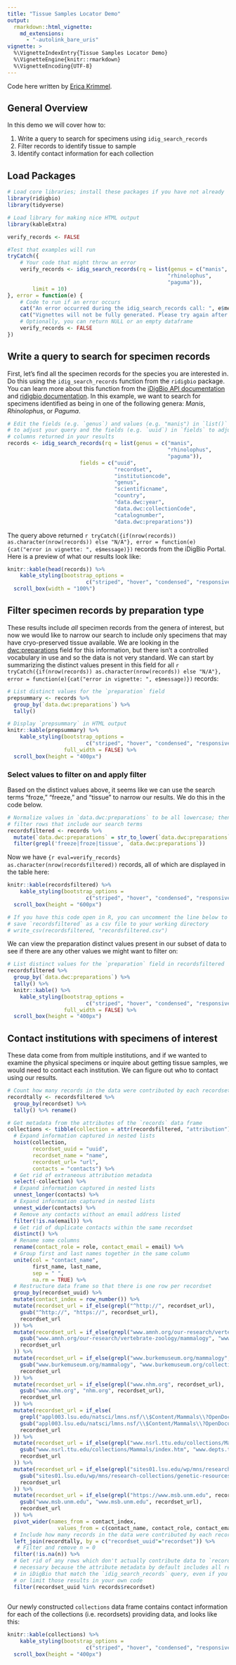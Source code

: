 ```yaml
---
title: "Tissue Samples Locator Demo"
output: 
  rmarkdown::html_vignette: 
    md_extensions: 
      - "-autolink_bare_uris"
vignette: >
  %\VignetteIndexEntry{Tissue Samples Locator Demo}
  %\VignetteEngine{knitr::rmarkdown}
  %\VignetteEncoding{UTF-8}
---
```


Code here written by [Erica Krimmel](https://orcid.org/0000-0003-3192-0080).

## General Overview

In this demo we will cover how to:

1.  Write a query to search for specimens using `idig_search_records`
2.  Filter records to identify tissue to sample
3.  Identify contact information for each collection

## Load Packages

```r
# Load core libraries; install these packages if you have not already
library(ridigbio)
library(tidyverse)

# Load library for making nice HTML output
library(kableExtra)
```

```r

verify_records <- FALSE

#Test that examples will run
tryCatch({
    # Your code that might throw an error
    verify_records <- idig_search_records(rq = list(genus = c("manis",
                                                   "rhinolophus",
                                                   "paguma")),
        limit = 10)
}, error = function(e) {
    # Code to run if an error occurs
    cat("An error occurred during the idig_search_records call: ", e$message, "\n")
    cat("Vignettes will not be fully generated. Please try again after resolving the issue.")
    # Optionally, you can return NULL or an empty dataframe
    verify_records <- FALSE
})
```

## Write a query to search for specimen records

First, let's find all the specimen records for the species you are interested in. Do this using the `idig_search_records` function from the `ridigbio` package. You can learn more about this function from the [iDigBio API documentation](https://github.com/iDigBio/idigbio-search-api/wiki) and [ridigbio documentation](https://cran.r-project.org/package=ridigbio/ridigbio.pdf). In this example, we want to search for specimens identified as being in one of the following genera: *Manis*, *Rhinolophus*, or *Paguma*.

```r
# Edit the fields (e.g. `genus`) and values (e.g. "manis") in `list()` 
# to adjust your query and the fields (e.g. `uuid`) in `fields` to adjust the
# columns returned in your results
records <- idig_search_records(rq = list(genus = c("manis",
                                                   "rhinolophus",
                                                   "paguma")),
                       fields = c("uuid",
                                  "recordset",
                                  "institutioncode",
                                  "genus",
                                  "scientificname",
                                  "country",
                                  "data.dwc:year",
                                  "data.dwc:collectionCode",
                                  "catalognumber",
                                  "data.dwc:preparations"))
```

The query above returned `r tryCatch({if(nrow(records)) as.character(nrow(records)) else "N/A"}, error = function(e){cat("error in vignette: ", e$message)})` records from the iDigBio Portal. Here is a preview of what our results look like:

```r
knitr::kable(head(records)) %>% 
    kable_styling(bootstrap_options = 
                         c("striped", "hover", "condensed", "responsive")) %>% 
  scroll_box(width = "100%")
```

## Filter specimen records by preparation type

These results include *all* specimen records from the genera of interest, but now we would like to narrow our search to include only specimens that may have cryo-preserved tissue available. We are looking in the [dwc:preparations](https://dwc.tdwg.org/terms/#dwc:preparations) field for this information, but there isn't a controlled vocabulary in use and so the data is not very standard. We can start by summarizing the distinct values present in this field for all `r tryCatch({if(nrow(records)) as.character(nrow(records)) else "N/A"}, error = function(e){cat("error in vignette: ", e$message)})` records:

```r
# List distinct values for the `preparation` field
prepsummary <- records %>% 
  group_by(`data.dwc:preparations`) %>% 
  tally()

# Display `prepsummary` in HTML output
knitr::kable(prepsummary) %>% 
    kable_styling(bootstrap_options = 
                         c("striped", "hover", "condensed", "responsive"),
                  full_width = FALSE) %>% 
  scroll_box(height = "400px")
```

### Select values to filter on and apply filter

Based on the distinct values above, it seems like we can use the search terms "froze," "freeze," and "tissue" to narrow our results. We do this in the code below.

```r
# Normalize values in `data.dwc:preparations` to be all lowercase; then
# filter rows that include our search terms
recordsfiltered <- records %>% 
  mutate(`data.dwc:preparations` = str_to_lower(`data.dwc:preparations`)) %>% 
  filter(grepl('freeze|froze|tissue', `data.dwc:preparations`))
```

Now we have `{r eval=verify_records} as.character(nrow(recordsfiltered))` records, all of which are displayed in the table here:

```r
knitr::kable(recordsfiltered) %>% 
    kable_styling(bootstrap_options = 
                         c("striped", "hover", "condensed", "responsive")) %>% 
  scroll_box(height = "600px")

# If you have this code open in R, you can uncomment the line below to
# save `recordsfiltered` as a csv file to your working directory
# write_csv(recordsfiltered, "recordsfiltered.csv")
```

We can view the preparation distinct values present in our subset of data to see if there are any other values we might want to filter on:

```r
# List distinct values for the `preparation` field in recordsfiltered
recordsfiltered %>% 
  group_by(`data.dwc:preparations`) %>% 
  tally() %>% 
  knitr::kable() %>% 
    kable_styling(bootstrap_options = 
                         c("striped", "hover", "condensed", "responsive"),
                  full_width = FALSE) %>% 
  scroll_box(height = "400px")
```

## Contact institutions with specimens of interest

These data come from from multiple institutions, and if we wanted to examine the physical specimens or inquire about getting tissue samples, we would need to contact each institution. We can figure out who to contact using our results.

```r
# Count how many records in the data were contributed by each recordset
recordtally <- recordsfiltered %>% 
  group_by(recordset) %>% 
  tally() %>% rename()

# Get metadata from the attributes of the `records` data frame
collections <- tibble(collection = attr(recordsfiltered, "attribution")) %>% 
  # Expand information captured in nested lists
  hoist(collection, 
        recordset_uuid = "uuid",
        recordset_name = "name",
        recordset_url= "url",
        contacts = "contacts") %>% 
  # Get rid of extraneous attribution metadata
  select(-collection) %>% 
  # Expand information captured in nested lists
  unnest_longer(contacts) %>% 
  # Expand information captured in nested lists
  unnest_wider(contacts) %>% 
  # Remove any contacts without an email address listed
  filter(!is.na(email)) %>% 
  # Get rid of duplicate contacts within the same recordset
  distinct() %>% 
  # Rename some columns
  rename(contact_role = role, contact_email = email) %>% 
  # Group first and last names together in the same column
  unite(col = "contact_name", 
        first_name, last_name, 
        sep = " ", 
        na.rm = TRUE) %>% 
  # Restructure data frame so that there is one row per recordset
  group_by(recordset_uuid) %>% 
  mutate(contact_index = row_number()) %>%
  mutate(recordset_url = if_else(grepl("^http://", recordset_url),
    gsub("^http://", "https://", recordset_url),
    recordset_url
  )) %>%
  mutate(recordset_url = if_else(grepl("www.amnh.org/our-research/vertebrate-zoology/mammalogy", recordset_url),
    gsub("www.amnh.org/our-research/vertebrate-zoology/mammalogy", "www.amnh.org/research/vertebrate-zoology/mammalogy", recordset_url),
    recordset_url
  )) %>%
  mutate(recordset_url = if_else(grepl("www.burkemuseum.org/mammalogy", recordset_url),
    gsub("www.burkemuseum.org/mammalogy", "www.burkemuseum.org/collections-and-research/biology/mammalogy", recordset_url),
    recordset_url
  )) %>%
  mutate(recordset_url = if_else(grepl("www.nhm.org", recordset_url),
    gsub("www.nhm.org", "nhm.org", recordset_url),
    recordset_url
  )) %>%
  mutate(recordset_url = if_else(
    grepl("appl003.lsu.edu/natsci/lmns.nsf/\\$Content/Mammals\\?OpenDocument", recordset_url),
    gsub("appl003.lsu.edu/natsci/lmns.nsf/\\$Content/Mammals\\?OpenDocument", "appl103.lsu.edu/natsci/Collections/natscicolsearch.nsf/OpenMainPage?OpenAgent&ID=1042", recordset_url),
    recordset_url
  )) %>%
  mutate(recordset_url = if_else(grepl("www.nsrl.ttu.edu/collections/Mammals/index.htm", recordset_url),
    gsub("www.nsrl.ttu.edu/collections/Mammals/index.htm", "www.depts.ttu.edu/nsrl/collections/mammal.php", recordset_url),
    recordset_url
  )) %>%
  mutate(recordset_url = if_else(grepl("sites01.lsu.edu/wp/mns/research-collections/genetic-resources/", recordset_url),
    gsub("sites01.lsu.edu/wp/mns/research-collections/genetic-resources/", "appl103.lsu.edu/natsci/Collections/natscicolsearch.nsf/OpenMainPage?OpenAgent&ID=1050", recordset_url),
    recordset_url
  )) %>%
  mutate(recordset_url = if_else(grepl("https://www.msb.unm.edu", recordset_url),
    gsub("www.msb.unm.edu", "www.msb.unm.edu", recordset_url),
    recordset_url
  )) %>%
  pivot_wider(names_from = contact_index,
                values_from = c(contact_name, contact_role, contact_email)) %>%
  # Include how many records in the data were contributed by each recordset
  left_join(recordtally, by = c("recordset_uuid"="recordset")) %>% 
   # Filter and remove n = 0
  filter(!is.na(n)) %>% 
  # Get rid of any rows which don't actually contribute data to `records`;
  # necessary because the attribute metadata by default includes all recordsets
  # in iDigBio that match the `idig_search_records` query, even if you filter
  # or limit those results in your own code
  filter(recordset_uuid %in% records$recordset) 
  

```

Our newly constructed `collections` data frame contains contact information for each of the collections (i.e. recordsets) providing data, and looks like this:

```r
knitr::kable(collections) %>% 
    kable_styling(bootstrap_options = 
                         c("striped", "hover", "condensed", "responsive")) %>% 
  scroll_box(height = "400px")
```
